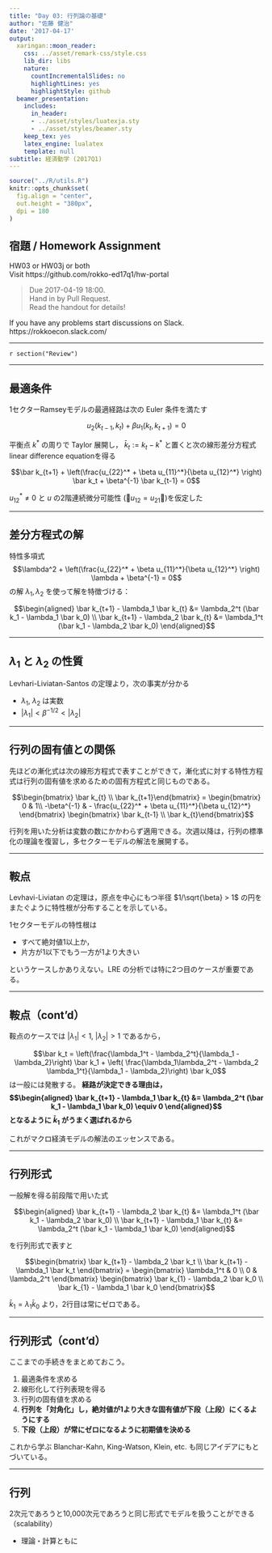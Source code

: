 ```yaml
---
title: "Day 03: 行列論の基礎"
author: "佐藤 健治"
date: '2017-04-17'
output:
  xaringan::moon_reader:
    css: ../asset/remark-css/style.css
    lib_dir: libs
    nature:
      countIncrementalSlides: no
      highlightLines: yes
      highlightStyle: github
  beamer_presentation:
    includes:
      in_header:
      - ../asset/styles/luatexja.sty
      - ../asset/styles/beamer.sty
    keep_tex: yes
    latex_engine: lualatex
    template: null
subtitle: 経済動学 (2017Q1)
---
```


```r
source("../R/utils.R")
knitr::opts_chunk$set(
  fig.align = "center",
  out.height = "380px",
  dpi = 180
)
```

## 宿題 / Homework Assignment

HW03 or HW03j or both  
Visit https://github.com/rokko-ed17q1/hw-portal

> Due 2017-04-19 18:00.  
> Hand in by Pull Request.  
> Read the handout for details!

If you have any problems start discussions on Slack.
https://rokkoecon.slack.com/

---

`r section("Review")`

---

## 最適条件

1セクターRamseyモデルの最適経路は次の Euler 条件を満たす

$$u_2(k_{t-1}, k_t) + \beta u_1 (k_t, k_{t+1}) = 0$$

平衡点 $k^*$ の周りで Taylor 展開し， $\bar k_t := k_t - k^*$ と置くと次の線形差分方程式 linear difference equationを得る

$$\bar k_{t+1} + \left(\frac{u_{22}^* + \beta u_{11}^*}{\beta u_{12}^*} \right) \bar k_t + \beta^{-1} \bar k_{t-1} = 0$$

$u_{12}^* \neq 0$ と $u$ の2階連続微分可能性 ($u_{12}=u_{21}$)を仮定した

---

## 差分方程式の解

特性多項式
$$\lambda^2 + \left(\frac{u_{22}^* + \beta u_{11}^*}{\beta u_{12}^*} \right) \lambda + \beta^{-1} = 0$$
の解 $\lambda_1, \lambda_2$ を使って解を特徴づける：

$$\begin{aligned}
  \bar k_{t+1} - \lambda_1 \bar k_{t}
    &= \lambda_2^t (\bar k_1 - \lambda_1 \bar k_0) \\
  \bar k_{t+1} - \lambda_2 \bar k_{t}
    &= \lambda_1^t (\bar k_1 - \lambda_2 \bar k_0)
\end{aligned}$$


---

## $\lambda_1$ と $\lambda_2$ の性質

Levhari-Liviatan-Santos の定理より，次の事実が分かる

- $\lambda_1$, $\lambda_2$ は実数
- $|\lambda_1| < \beta^{-1/2} < |\lambda_2|$

---

## 行列の固有値との関係

先ほどの漸化式は次の線形方程式で表すことができて，漸化式に対する特性方程式は行列の固有値を求めるための固有方程式と同じものである。

$$\begin{bmatrix} \bar k_{t} \\ \bar k_{t+1}\end{bmatrix}
=
\begin{bmatrix}
0 & 1\\
 -\beta^{-1} & - \frac{u_{22}^* + \beta u_{11}^*}{\beta u_{12}^*}
\end{bmatrix}
\begin{bmatrix} \bar k_{t-1} \\ \bar k_{t}\end{bmatrix}$$

行列を用いた分析は変数の数にかかわらず適用できる。次週以降は，行列の標準化の理論を復習し，多セクターモデルの解法を展開する。

---

## 鞍点

Levhavi-Liviatan の定理は，原点を中心にもつ半径 $1/\sqrt{\beta} > 1$ の円をまたぐように特性根が分布することを示している。

1セクターモデルの特性根は

- すべて絶対値1以上か，
- 片方が1以下でもう一方が1より大きい

というケースしかありえない。LRE の分析では特に2つ目のケースが重要である。

---

## 鞍点（cont'd）

鞍点のケースでは $|\lambda_1| < 1$, $|\lambda_2| > 1$ であるから，

$$\bar k_t = \left(\frac{\lambda_1^t - \lambda_2^t}{\lambda_1 - \lambda_2}\right) \bar k_1 + \left( \frac{\lambda_1\lambda_2^t - \lambda_2 \lambda_1^t}{\lambda_1 - \lambda_2}\right) \bar k_0$$
は一般には発散する。 **経路が決定できる理由は，
$$\begin{aligned}
  \bar k_{t+1} - \lambda_1 \bar k_{t}
    &= \lambda_2^t (\bar k_1 - \lambda_1 \bar k_0) \equiv 0
\end{aligned}$$
となるように $\bar k_1$ がうまく選ばれるから**

これがマクロ経済モデルの解法のエッセンスである。

---

## 行列形式

一般解を得る前段階で用いた式

$$\begin{aligned}
  \bar k_{t+1} - \lambda_2 \bar k_{t}
    &= \lambda_1^t (\bar k_1 - \lambda_2 \bar k_0) \\
  \bar k_{t+1} - \lambda_1 \bar k_{t}
    &= \lambda_2^t (\bar k_1 - \lambda_1 \bar k_0)
\end{aligned}$$

を行列形式で表すと

$$\begin{bmatrix}
  \bar k_{t+1} - \lambda_2 \bar k_t \\
  \bar k_{t+1} - \lambda_1 \bar k_t
\end{bmatrix}
=
\begin{bmatrix}
  \lambda_1^t & 0 \\
  0 & \lambda_2^t
\end{bmatrix}
\begin{bmatrix}
  \bar k_{1} - \lambda_2 \bar k_0 \\
  \bar k_{1} - \lambda_1 \bar k_0
\end{bmatrix}$$

$\bar k_1 = \lambda_1 \bar k_0$ より，2行目は常にゼロである。

---

## 行列形式（cont'd）

ここまでの手続きをまとめておこう。

1. 最適条件を求める
2. 線形化して行列表現を得る
3. 行列の固有値を求める
4. **行列を「対角化」し，絶対値が1より大きな固有値が下段（上段）にくるようにする**
5. **下段（上段）が常にゼロになるように初期値を決める**

これから学ぶ Blanchar-Kahn, King-Watson, Klein, etc. も同じアイデアにもとづいている。

---

## 行列

2次元であろうと10,000次元であろうと同じ形式でモデルを扱うことができる（scalability）

- 理論・計算ともに
